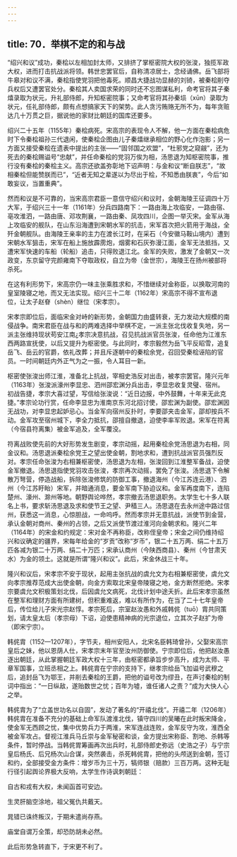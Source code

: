 ```yaml
---
---
---
```

title: 70．举棋不定的和与战
---




“绍兴和议”成功，秦桧以左相加封太师，又排挤了掌枢密院大权的张浚，独揽军政大权，进而打击抗战派将领。韩世忠罢官后，自称清凉居士，念经诵佛。岳飞部将牛皋对和议不满，秦桧指使党羽把他毒死。顺昌大捷战功显赫的刘锜，被秦桧削夺兵权后又遭罢官处分。秦桧其人卖国求荣的同时还不忘图谋私利，命考官将其子秦熺录取为状元，升礼部侍郎，升知枢密院事；又命考官将其孙秦埙（xūn）录取为状元，任礼部侍郎，颇有点想搞家天下的架势。此人贪污贿赂无所不为，每年贪赃达几十万贯之巨，据说他的家财比朝廷的国库还要多。

绍兴二十五年（1155年）秦桧病死。宋高宗的表现令人不解，他一方面在秦桧病危时下令秦桧祖孙三代退闲，使秦桧企图由儿子秦熺继承相位的野心化作泡影；另一方面又接受秦桧在遗表中提出的主张——“固邻国之欢盟”，“杜邪党之窥觎”，还为死去的秦桧赐谥号“忠献”，并任命秦桧的党羽万俟为相，汤思退为知枢密院事，推行没有秦桧的秦桧主义。高宗还欲盖弥彰地下诏声明：与金和议“断自朕志”，“故相秦桧但能赞朕而已”，“近者无知之辈遂以为尽出于桧，不知悉由朕衷”，今后“如敢妄议，当置重典”。

然而和议是不可靠的，当宋高宗君臣一意信守绍兴和议时，金朝海陵王征调四十万大军，于绍兴三十一年（1161年）分兵四路南下：一路由海上攻临安，一路由宿、亳攻淮泗，一路由唐、邓攻荆襄，一路由秦、凤攻四川，企图一举灭宋。金军从海上攻临安的舰队，在山东沿海遭到宋朝水军的抗击，宋军首次把火箭用于海战，全歼金朝舰队。由海陵王亲率的主力在渡长江时，在采石（今安徽马鞍山境内）遭到宋朝水军狙击，宋军在船上施放霹雳炮，烟雾和石灰弥漫江面，金军无法抵挡，又遭宋军快速的车船（轮船）追击，只得败退江北。金军的失败，激发了金朝又一次政变，东京留守完颜雍南下夺取政权，自立为帝（金世宗），海陵王在扬州被部将杀死。

在这有利形势下，宋高宗仍一味主张乘胜求和，不惜继续对金称臣，以换取河南的皇室陵寝之地，而又无法实现。绍兴三十二年（1162年）宋高宗不得不宣布退位，让太子赵眘（shèn）继位（宋孝宗）。

宋孝宗即位后，面临宋金对峙的新形势，金朝国力由盛转衰，无力发动大规模的南侵战争。南宋君臣在战与和的两难选择中举棋不定，一派主张北伐收复失地，另一派主张维持现状苟安江南¿孝宗决意抗战，召见抗战派官员张浚，任命他为江淮东西两路宣抚使，以后又提升为枢密使。与此同时，孝宗毅然为岳飞平反昭雪，追复岳飞、岳云的官爵，依礼改葬；并且斥逐朝中的秦桧余党，召回受秦桧诬陷的官员。一时间朝廷内外正气为之一振，令人耳目一新。

枢密使张浚出师江淮，准备北上抗战，宰相史浩反对出击，被孝宗罢官。隆兴元年（1163年）张浚派濠州李显忠、泗州邵宏渊分兵出击，李显忠收复灵璧、宿州。初战告捷，孝宗大喜过望，写信给张浚说：“近日边报，中外鼓舞，十年来无此克捷。”孝宗论功行赏，任命李显忠为淮南京东河北招讨使，邵宏渊为副使。邵宏渊因无战功，对李显忠起妒忌心。当金军向宿州反扑时，李要邵夹击金军，邵却按兵不动。金军攻至宿州城下，李全力抵抗，邵擅自撤退，迫使李率军败退。宋军在符离（今宿县符离集）被金军追及，全军覆没。

符离战败使先前的大好形势发生剧变，孝宗动摇，起用秦桧余党汤思退为右相，同金议和。汤思退派秦桧余党王之望出使金朝，割地求和，遭到抗战派官员强烈反对。孝宗任命张浚为右相兼枢密使，汤思退为左相，张浚回到江淮整军备战，迫使金军撤退。汤思退指使党羽攻击张浚，孝宗再次动摇，罢免了张浚。汤思退下令解散万弩营，停造战船，拆除张浚修筑的防御工事，撤退海州（今江苏连云港）、泗州（今江苏盱眙）宋军，并暗通消息，要金军南下胁迫议和。金军再度南下，连陷楚州、濠州、滁州等地。朝野舆论哗然，孝宗撤去汤思退职务。太学生七十多人联名上书，要求斩汤思退及求和使节王之望、尹穑三人。汤思退在去永州途中路过信州，获悉这一消息，心惊胆战，一命呜呼。然而孝宗并无意抗战，派使节到金营，承认金朝对商州、秦州的占领，之后又派使节渡过淮河向金朝求和。隆兴二年（1164年）的宋金和约规定：宋对金不再称臣，改称侄皇帝；宋金之间仍维持绍兴和议确定的疆界，宋每年给金的“岁贡”改称“岁币”，银二十五万两、绢二十五万匹各减为银二十万两、绢二十万匹；宋承认商州（今陕西商县）、秦州（今甘肃天水）为金的领土。这就是所谓“隆兴和议”。此后，宋金休战三十年。

隆兴和议后，宋孝宗不安于现状，起用主张抗战的虞允文为右相兼枢密使，虞允文向孝宗推荐范成大出使金朝，向金方索取北宋皇帝陵寝之地，金方断然拒绝。宋孝宗要虞允文积极策划北伐，后因虞允文病死，北伐计划中途夭折。此后宋孝宗虽然在整军和理财方面有所建树，但积重难返，难以有所作为，在当了二十七年皇帝后，传位给儿子宋光宗赵惇。孝宗死后，宗室赵汝愚和外戚韩侂（tuō）胄共同策划，请太皇太后（孝宗母）下诏，迫使患精神病的光宗退位，立其次子赵扩为帝（即宋宁宗）。

韩侂胄（1152—1207年），字节夫，相州安阳人，北宋名臣韩琦曾孙，父娶宋高宗皇后之妹，他以恩荫人仕，宋孝宗末年官至汝州防御使。宁宗即位后，他把赵汝愚逐出朝廷，从此掌握朝廷军政大权十三年，由枢密都承旨步步高升，成为太师、平章军国事，立班丞相之上。韩侂胄在宁宗的支持下，继孝宗给岳飞加谥号武穆之后，追封岳飞为鄂王，并削去秦桧的王爵，把他的谥号改为缪丑，在声讨秦桧的制词中指出：“一日纵敌，遂贻数世之忧；百年为墟，谁任诸人之责？”成为大快人心之举。

韩侂胄为了“立盖世功名以自固”，发动了著名的“开禧北伐”。开禧二年（1206年）韩侂胄在准备不充分的基础上命军队渡淮北伐，镇守四川的吴曦在此时叛宋降金，使金军无西顾之忧，集中优势兵力于两淮，宋军连战连败，金军反守为攻，淮西全被金军攻占。督视江淮兵马丘崇与金军秘密和谈，金方提出宋称臣、割地、杀韩等条件，暂时停战。当韩侂胃筹画再次出兵时，礼部侍郎史弥远（史浩之子）与宁宗皇后杨氏、后兄杨次山合谋，突然袭击，杀死韩侂胄，把他的头颅送到金朝，签订和约，全部接受金方条件：增岁币为三十万，犒师银（赔款）三百万两。这种无耻行径引起舆论界极大反响，太学生作诗讽刺朝廷：

自古和戎有大权，未闻函首可安边。

生灵肝脑空涂地，祖父冤仇共戴天。

晁错已诛终叛汉，于期未遣尚存燕。

庙堂自谓万全策，却恐防胡未必然。



此后形势急转直下，于宋更不利了。
